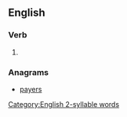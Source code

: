 ==English==

===Verb===
{{head|en|verb form}}

# {{en-third-person singular of|repay}}

===Anagrams===
* [[payers#English|payers]]

[[Category:English 2-syllable words]]